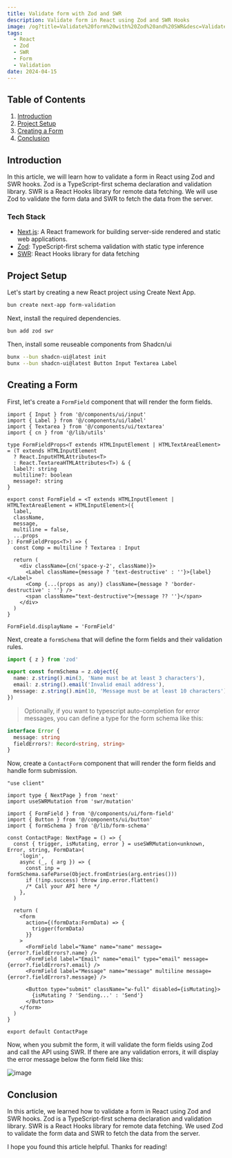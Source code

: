 ```yaml
---
title: Validate form with Zod and SWR
description: Validate form in React using Zod and SWR Hooks
image: /og?title=Validate%20form%20with%20Zod%20and%20SWR&desc=Validate%20form%20in%20React%20using%20Zod%20and%20SWR%20Hooks
tags:
  - React 
  - Zod
  - SWR
  - Form
  - Validation
date: 2024-04-15
---
```


## Table of Contents

1. [Introduction](#introduction)
2. [Project Setup](#project-setup)
3. [Creating a Form](#creating-a-form)
4. [Conclusion](#conclusion)

## Introduction

In this article, we will learn how to validate a form in React using Zod and SWR hooks. Zod is a TypeScript-first schema declaration and validation library. SWR is a React Hooks library for remote data fetching. We will use Zod to validate the form data and SWR to fetch the data from the server.

### Tech Stack

- [Next.js](https://nextjs.org/): A React framework for building server-side rendered and static web applications.
- [Zod](https://zod.dev/): TypeScript-first schema validation with static type inference 
- [SWR](https://swr.vercel.app/): React Hooks library for data fetching

## Project Setup 

Let's start by creating a new React project using Create Next App.

```bash
bun create next-app form-validation
```

Next, install the required dependencies.

```bash
bun add zod swr
```

Then, install some reuseable components from Shadcn/ui

```bash
bunx --bun shadcn-ui@latest init
bunx --bun shadcn-ui@latest Button Input Textarea Label
```

## Creating a Form 

First, let's create a `FormField` component that will render the form fields.

```tsx title="components/ui/form-field.tsx"
import { Input } from '@/components/ui/input'
import { Label } from '@/components/ui/label'
import { Textarea } from '@/components/ui/textarea'
import { cn } from '@/lib/utils'

type FormFieldProps<T extends HTMLInputElement | HTMLTextAreaElement> = (T extends HTMLInputElement
  ? React.InputHTMLAttributes<T>
  : React.TextareaHTMLAttributes<T>) & {
  label?: string
  multiline?: boolean
  message?: string
}

export const FormField = <T extends HTMLInputElement | HTMLTextAreaElement = HTMLInputElement>({
  label,
  className,
  message,
  multiline = false,
  ...props
}: FormFieldProps<T>) => {
  const Comp = multiline ? Textarea : Input

  return (
    <div className={cn('space-y-2', className)}>
      <Label className={message ? 'text-destructive' : ''}>{label}</Label>
      <Comp {...(props as any)} className={message ? 'border-destructive' : ''} />
      <span className="text-destructive">{message ?? ''}</span>
    </div>
  )
}

FormField.displayName = 'FormField'
```

Next, create a `formSchema` that will define the form fields and their validation rules. 

```ts title="lib/form-schema.ts"
import { z } from 'zod'

export const formSchema = z.object({
  name: z.string().min(3, 'Name must be at least 3 characters'),
  email: z.string().email('Invalid email address'),
  message: z.string().min(10, 'Message must be at least 10 characters'),
})
```

> Optionally, if you want to typescript auto-completion for error messages, you can define a type for the form schema like this:

```ts title="type.d.ts"
interface Error {
  message: string
  fieldErrors?: Record<string, string>
}
```

Now, create a `ContactForm` component that will render the form fields and handle form submission.

```tsx title="components/contact-form.tsx"
"use client"

import type { NextPage } from 'next'
import useSWRMutation from 'swr/mutation'

import { FormField } from '@/components/ui/form-field'
import { Button } from '@/components/ui/button'
import { formSchema } from '@/lib/form-schema'

const ContactPage: NextPage = () => {
  const { trigger, isMutating, error } = useSWRMutation<unknown, Error, string, FormData>(
    'login',
    async (_, { arg }) => {
      const inp = formSchema.safeParse(Object.fromEntries(arg.entries()))
      if (!inp.success) throw inp.error.flatten()
      /* Call your API here */
    },
  )

  return (
    <form
      action={(formData:FormData) => {
        trigger(formData)
      }}
    >
      <FormField label="Name" name="name" message={error?.fieldErrors?.name} />
      <FormField label="Email" name="email" type="email" message={error?.fieldErrors?.email} />
      <FormField label="Message" name="message" multiline message={error?.fieldErrors?.message} />

      <Button type="submit" className="w-full" disabled={isMutating}>
        {isMutating ? 'Sending...' : 'Send'}
      </Button>
    </form>
  )
}

export default ContactPage
```

Now, when you submit the form, it will validate the form fields using Zod and call the API using SWR. 
If there are any validation errors, it will display the error message below the form field like this:

![image](https://github.com/tiesen243/tiesen243/assets/101703006/be3dfc38-2cb8-478a-958e-2377460ce010)

## Conclusion

In this article, we learned how to validate a form in React using Zod and SWR hooks. Zod is a TypeScript-first schema declaration and validation library. SWR is a React Hooks library for remote data fetching. We used Zod to validate the form data and SWR to fetch the data from the server.

I hope you found this article helpful. Thanks for reading!



